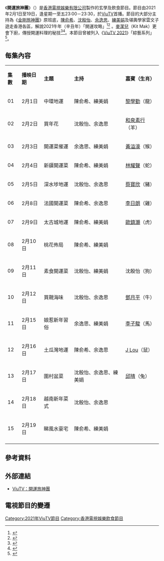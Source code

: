 {{電視節目資訊框
| 名稱      = 開運旅神團
| 英文名稱  = ''Lucky Angels''
| 圖片      = File:Lucky_Angels_ViuTV.jpg
| 類型      = 玄學、飲食
| 監製      = 盧思麟
| 主持      = [[陳俞希|陳俞希]]、[[沈殷怡|沈殷怡]]、<br>[[余逸思|余逸思]]、[[練美娟|練美娟]]<br>'''嘉賓主持：'''<br>雲文子、[[麥潔兒|麥潔兒]]
| 旁白      = 
| 國家      = {{HKG}}
| 語言      = [[粵語|粵語]]
| 字幕      = 
| 標語      = 
| 集數      = 15
| 導演      = 周建偉、梁豪賢
| 編審      = {{tsl|yue|許家媛}}、謝婉婷
| 每集長度  = 30分鐘（含廣告）
| 製作年份  = 2020年10月－12月
| 外景      = {{HKG}}
| 製作公司   = [[香港電視娛樂|香港電視娛樂]]
| 電視台    = [[ViuTV|ViuTV]]
| 圖像制式  = [[16:9|16:9]]；[[高清電視|高清電視]] [[1080i|1080i]]
| 聲音制式  = [[立體聲|立體聲]]
| 播出國家  = {{HKG}}
| 開始      = 2021年2月1日
| 結束      = 2021年2月19日
| 播出時間   = 逢星期一至五 23:00－23:30
| 官方網站   = https://viu.tv/encore/lucky-angels
}}

《'''開運旅神團'''》（{{lang|en|'''Lucky Angels'''}}）是[[香港電視娛樂有限公司|香港電視娛樂有限公司]]製作的玄學及飲食節目。節目由2021年2月1日至19日，逢星期一至五23:00－23:30，於[[ViuTV|ViuTV]]首播。節目的大部分主持為《[[金剛旅神團|金剛旅神團]]》原班底，[[陳俞希|陳俞希]]、[[沈殷怡|沈殷怡]]、[[余逸思|余逸思]]、[[練美娟|練美娟]]及堪輿學家雲文子遊走香港各區，解說2021牛年（辛丑年）「開運攻略」<ref>{{cite news |title=組旅神團尋美食　沈殷怡揭牛年開運攻略 |url=https://hk.on.cc/hk/bkn/cnt/entertainment/20201028/bkn-20201028222243183-1028_00862_001.html |accessdate=2020-10-28 |work=東方日報 |date=2020-10-28}}</ref><ref>{{cite news |title=雲文子教4女神催旺桃花 |url=https://std.stheadline.com/daily/article/2331911/ |accessdate=2021-02-06 |work=星島日報 |date=2021-02-06}}</ref>
。[[麥潔兒|麥潔兒]]（Kit Mak）更會下廚，傳授開運料理的秘技<ref>{{cite web |title=ViuTV《開運旅神團》教你點食「日本開運魚」 |url=https://www.ksproductionhk.com/post/_0765 |website=KS Media HK |date=2021-01-22 |accessdate=2021-01-22 |archive-date=2021-03-02 |archive-url=https://web.archive.org/web/20210302100506/https://www.ksproductionhk.com/post/_0765 |dead-url=no }}</ref><ref>{{cite web |title=雲文子＋Kit Mak　教你點食「日本開運魚」＋搵旺區食好嘢 |url=https://www.am730.com.hk/news/旅遊.飲食/雲文子＋kit-mak%E3%80%80教你點食「日本開運魚」＋搵旺區食好嘢-253387 |website=am730 |date=2021-01-27 |accessdate=2021-01-27 |archive-date=2021-02-06 |archive-url=https://web.archive.org/web/20210206065209/https://www.am730.com.hk/news/%E6%97%85%E9%81%8A.%E9%A3%B2%E9%A3%9F/%E9%9B%B2%E6%96%87%E5%AD%90%EF%BC%8Bkit-mak%E3%80%80%E6%95%99%E4%BD%A0%E9%BB%9E%E9%A3%9F%E3%80%8C%E6%97%A5%E6%9C%AC%E9%96%8B%E9%81%8B%E9%AD%9A%E3%80%8D%EF%BC%8B%E6%90%B5%E6%97%BA%E5%8D%80%E9%A3%9F%E5%A5%BD%E5%98%A2-253387 |dead-url=no }}</ref>。本節目曾被列入《[[ViuTV_2021|ViuTV 2021]]》「綜藝系列」<ref>{{cite web |title=ViuTV新節目巡禮 姜濤陳卓賢各擔正兩劇 《二月廿九》延續篇劉俊謙情侶檔演出 |url=https://ol.mingpao.com/ldy/showbiz/news/20201019/1603045601342/ |website=明報OL |date=2020-10-19 |accessdate=2020-10-19 |archive-date=2021-12-22 |archive-url=https://web.archive.org/web/20211222085908/https://ol.mingpao.com/ldy/showbiz/news/20201019/1603045601342/viutv%e6%96%b0%e7%af%80%e7%9b%ae%e5%b7%a1%e7%a6%ae-%e5%a7%9c%e6%bf%a4%e9%99%b3%e5%8d%93%e8%b3%a2%e5%90%84%e6%93%94%e6%ad%a3%e5%85%a9%e5%8a%87-%e3%80%8a%e4%ba%8c%e6%9c%88%e5%bb%bf%e4%b9%9d%e3%80%8b%e5%bb%b6%e7%ba%8c%e7%af%87%e5%8a%89%e4%bf%8a%e8%ac%99%e6%83%85%e4%be%b6%e6%aa%94%e6%bc%94%e5%87%ba |dead-url=no }}</ref>。

==每集內容==
{|class="wikitable" style="text-align:center"
|- style="background:cornflowerblue; color:white"
|'''集數'''||'''播映日期'''||'''主題'''||'''主持'''||'''嘉賓（生肖）'''
|-
| 01 || 2月1日 || 中環地運 || 陳俞希、練美娟 || [[黎學勤|黎學勤]]（龍）
|-
| 02 || 2月2日 || 買年花 || 沈殷怡、余逸思 || [[和泉素行|和泉素行]]（羊）
|-
| 03 || 2月3日 || 開運菜催運 || 余逸思、練美娟 || [[黃溢濠|黃溢濠]]（猴）
|-
| 04 || 2月4日 || 新疆開運菜 || 陳俞希、練美娟 || [[林耀聲|林耀聲]]（蛇）
|-
| 05 || 2月5日 || 深水埗地運 || 沈殷怡、余逸思 || [[蔡寶欣|蔡寶欣]]（豬）
|-
| 06 || 2月8日 || 法國開運菜 || 陳俞希、余逸思 || [[李日朗|李日朗]]（雞）
|-
| 07 || 2月9日 || 太古城地運 || 陳俞希、練美娟 || [[歐鎮灝|歐鎮灝]]（虎）
|-
| 08 || 2月10日 || 桃花佈局 || 陳俞希、練美娟 || {{N/A|－}}
|-
| 09 || 2月11日 || 素食開運菜 || 沈殷怡、練美娟 || 沈殷怡（狗）
|-
| 10 || 2月12日 || 買靚海味 || 沈殷怡、余逸思 || [[鄧月平|鄧月平]]（牛）
|-
| 11 || 2月15日 || 娘惹新年習俗 || 余逸思、練美娟 || [[李子駿|李子駿]]（馬）
|-
| 12 || 2月16日 || 土瓜灣地運 || 陳俞希、余逸思 || [[J_Lou|J Lou]]（鼠）
|-
| 13 || 2月17日 || 圍村盆菜 || 沈殷怡、余逸思、練美娟 || [[邱晴_(香港)|邱晴]]（兔）
|-
| 14 || 2月18日 || 越南新年菜式 || 沈殷怡、余逸思 || {{N/A|－}}
|-
| 15 || 2月19日 || 睇風水豪宅 || 陳俞希、練美娟 || {{N/A|－}}
|-
|}

== 參考資料 ==
{{reflist}}

== 外部連結 ==
* [https://viu.tv/encore/lucky-angels ViuTV：開運旅神團] {{Wayback|url=https://viu.tv/encore/lucky-angels |date=20210130065047 }}

== 電視節目的變遷 ==
{{電視節目的變遷
| 電視台 = {{HKG}} [[ViuTV|ViuTV]]
| 播放檔次 = 星期一至五 23:00－23:30
| 上一節目 = [[歌手·門|歌手·門]]（第一輯）<br>（2021年1月11日－2021年1月29日）
| 節目名稱 = [[開運旅神團|開運旅神團]]<br>（2021年2月1日－2021年2月19日）
| 下一節目 = [[克服他她它|克服他她它]]<br>（2021年2月22日－2021年3月12日）
}}
{{2021年ViuTV實況娛樂}}
[[Category:2021年ViuTV節目|Category:2021年ViuTV節目]]
[[Category:香港電視娛樂飲食節目|Category:香港電視娛樂飲食節目]]